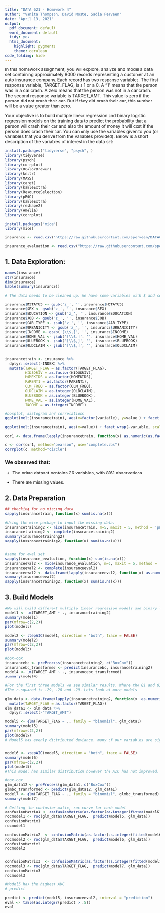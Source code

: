 ```yaml
---
title: "DATA 621 - Homework 4"
author: "Vanita Thompson, David Moste, Sadia Perveen"
date: "April 13, 2021"
output:
  pdf_document: default
  word_document: default
  tidy: yes
  html_document:
    highlight: pygments
    theme: cerulean
code_folding: hide
---
```


In this homework assignment, you will explore, analyze and model a data set containing approximately 8000 records representing a customer at an auto insurance company. Each record has two response variables. The first response variable, TARGET_FLAG, is a 1 or a 0. A “1” means that the person was in a car crash. A zero means that the person was not in a car crash. The second response variable is TARGET_AMT. This value is zero if the person did not crash their car. But if they did crash their car, this number will be a value greater than zero.

Your objective is to build multiple linear regression and binary logistic regression models on the training data to predict the probability that a person will crash their car and also the amount of money it will cost if the person does crash their car. You can only use the variables given to you (or variables that you derive from the variables provided). Below is a short description of the variables of interest in the data set:


```r
install.packages("tidyverse", "psych", )
library(tidyverse)
library(psych)
library(corrplot)
library(RColorBrewer)
library(knitr)
library(MASS)
library(caret)
library(kableExtra)
library(ResourceSelection)
library(pROC)
library(kableExtra)
library(reshape2)
library(Amelia)
library(corrplot)

install.packages("mice")
library(mice)

insurance <- read.csv("https://raw.githubusercontent.com/sperveen/DATA621/main/insurance-training.csv", header = TRUE, sep = ",")

insurance_evaluation <- read.csv("https://raw.githubusercontent.com/sperveen/DATA621/main/insurance-evaluation.csv", header = TRUE, sep = ",")


```



## 1. Data Exploration:


```R
names(insurance)
str(insurance)
dim(insurance)
kable(summary(insurance))

# The data needs to be cleaned up. We have some variables with $ and some variables with Z_ that needs to be removed. 

insurance$MSTATUS <- gsub('z_', '', insurance$MSTATUS)
insurance$SEX <- gsub('z_', '', insurance$SEX)
insurance$EDUCATION <- gsub('z_', '', insurance$EDUCATION)
insurance$JOB <- gsub('z_', '', insurance$JOB)
insurance$CAR_TYPE <- gsub('z_', '', insurance$CAR_TYPE)
insurance$URBANICITY <- gsub('z_', '', insurance$URBANICITY)
insurance$INCOME <- gsub('[\\$,]', '', insurance$INCOME)
insurance$HOME_VAL <- gsub('[\\$,]', '', insurance$HOME_VAL)
insurance$BLUEBOOK <- gsub('[\\$,]', '', insurance$BLUEBOOK)
insurance$OLDCLAIM <- gsub('[\\$,]', '', insurance$OLDCLAIM)


insurancetrain <- insurance %>% 
  dplyr::select(-INDEX) %>% 
  mutate(TARGET_FLAG = as.factor(TARGET_FLAG),
         KIDSDRIV = as.factor(KIDSDRIV),
         HOMEKIDS = as.factor(HOMEKIDS),
         PARENT1 = as.factor(PARENT1),
         CLM_FREQ = as.factor(CLM_FREQ),
         OLDCLAIM = as.integer(OLDCLAIM),
         BLUEBOOK = as.integer(BLUEBOOK),
         HOME_VAL = as.integer(HOME_VAL),
         INCOME = as.integer(INCOME))

#boxplot, histogram and correlations 
ggplot(melt(insurancetrain), aes(x=factor(variable), y=value)) + facet_wrap(~variable, scale="free") + geom_boxplot()

ggplot(melt(insurancetrain), aes(x=value)) + facet_wrap(~variable, scale="free") + geom_histogram(bins=50)

cor1 <- data.frame(lapply(insurancetrain, function(x) as.numeric(as.factor(x))))

c <- cor(cor1, method="pearson", use="complete.obs")
corrplot(c, method="circle")


```

### We observed that:

* The crime dataset contains 26 variables, with 8161 observations

* There are missing values.


## 2. Data Preparation


```r
## checking for no missing data
sapply(insurancetrain, function(x) sum(is.na(x)))

#Using the mice package to input the missing data. 
insurancetraining2 <- mice(insurancetrain, m=5, maxit = 5, method = 'pmm')
insurancetraining2 <- complete(insurancetraining2)
summary(insurancetraining2)
sapply(insurancetraining2, function(x) sum(is.na(x)))


#same for eval set 
sapply(insurance_evaluation, function(x) sum(is.na(x)))
insuranceeval2 <- mice(insurance_evaluation, m=5, maxit = 5, method = 'pmm')
insuranceeval2 <- complete(insuranceeval2)
insuranceeval2 <- data.frame(lapply(insuranceeval2, function(x) as.numeric(as.factor(x))))
summary(insuranceeval2)
sapply(insurancetraining2, function(x) sum(is.na(x)))

```

## 3. Build Models

```R
#We will build different multiple linear regression models and binary linear regression models. 
model1 <- lm(TARGET_AMT ~ ., insurancetraining2)
summary(model1)
par(mfrow=c(2,2))
plot(model1)

model2 <- stepAIC(model1, direction = "both", trace = FALSE)
summary(model2)
par(mfrow=c(2,2))
plot(model2)

#box-cox 
insurancebc <- preProcess(insurancetraining2, c("BoxCox"))
insurancebc_transformed <- predict(insurancebc, insurancetraining2)
model4 <- lm(TARGET_AMT ~ ., insurancebc_transformed)
summary(model4)

#For the first three models we see similar results. Where the Q1 and Q3 are not evenly distributed. 
#The r-squared is .29, .28 and .29. Lets look at more models. 

glm_data <- data.frame(lapply(insurancetraining2, function(x) as.numeric(as.factor(x)))) %>% 
  mutate(TARGET_FLAG = as.factor(TARGET_FLAG)) 
glm_data1 <- glm_data %>% 
  dplyr::select(-"TARGET_AMT")

model5 <- glm(TARGET_FLAG ~ ., family = "binomial", glm_data1)
summary(model5)
par(mfrow=c(2,2))
plot(model5)
# Model5 has evenly distributed deviance. many of our variables are significant. 


model6 <- stepAIC(model5, direction = "both", trace = FALSE)
summary(model6)
par(mfrow=c(2,2))
plot(model5)
#This model has similar distribution however the AIC has not improved. 

#box-cox 
glm_data12 <- preProcess(glm_data1, c("BoxCox"))
glmbc_transformed <- predict(glm_data12, glm_data1)
model7 <- glm(TARGET_FLAG ~ ., family = "binomial", glmbc_transformed)
summary(model7)
```



```R
# Getting the confusion matix, roc curve for each model 
confusionMatrix1 <- confusionMatrix(as.factor(as.integer(fitted(model5) > .5)), as.factor(model5$y), positive = "1")
rocmodel1 <- roc(glm_data$TARGET_FLAG,  predict(model5, glm_data))
confusionMatrix1
rocmodel1

confusionMatrix2  <- confusionMatrix(as.factor(as.integer(fitted(model6) > .5)), as.factor(model6$y), positive = "1")
rocmodel2 <- roc(glm_data$TARGET_FLAG,  predict(model6, glm_data))
confusionMatrix2
rocmodel2


confusionMatrix3  <- confusionMatrix(as.factor(as.integer(fitted(model7) > .5)), as.factor(model7$y), positive = "1")
rocmodel3 <- roc(glm_data$TARGET_FLAG,  predict(model7, glm_data))
confusionMatrix3
rocmodel3

#Model5 has the highest AUC 
# predict

predict <- predict(model5, insuranceeval2, interval = "prediction")
eval <- table(as.integer(predict > .5))
eval

```
